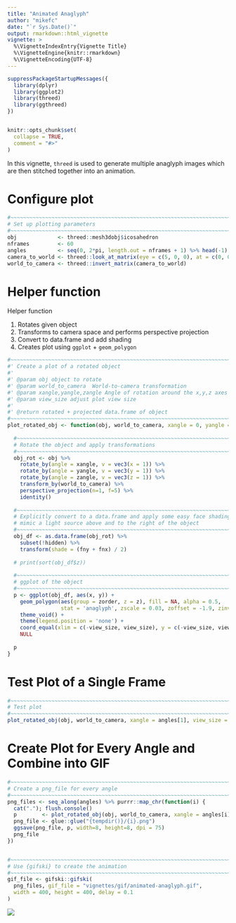 ```yaml
---
title: "Animated Anaglyph"
author: "mikefc"
date: "`r Sys.Date()`"
output: rmarkdown::html_vignette
vignette: >
  %\VignetteIndexEntry{Vignette Title}
  %\VignetteEngine{knitr::rmarkdown}
  %\VignetteEncoding{UTF-8}
---
```


```r
suppressPackageStartupMessages({
  library(dplyr)
  library(ggplot2)
  library(threed)
  library(ggthreed)
})


knitr::opts_chunk$set(
  collapse = TRUE,
  comment = "#>"
)
```



In this vignette, `threed` is used to generate multiple anaglyph images which are then stitched
together into an animation.


# Configure plot

```r
#~~~~~~~~~~~~~~~~~~~~~~~~~~~~~~~~~~~~~~~~~~~~~~~~~~~~~~~~~~~~~~~~~~~~~~~~~~~~~
# Set up plotting parameters
#~~~~~~~~~~~~~~~~~~~~~~~~~~~~~~~~~~~~~~~~~~~~~~~~~~~~~~~~~~~~~~~~~~~~~~~~~~~~~
obj             <- threed::mesh3dobj$icosahedron
nframes         <- 60
angles          <- seq(0, 2*pi, length.out = nframes + 1) %>% head(-1)
camera_to_world <- threed::look_at_matrix(eye = c(5, 0, 0), at = c(0, 0, 0))
world_to_camera <- threed::invert_matrix(camera_to_world)
```



# Helper function

Helper function

1. Rotates given object
2. Transforms to camera space and performs perspective projection
3. Convert to data.frame and add shading
4. Creates plot using `ggplot` + `geom_polygon`

```r
#~~~~~~~~~~~~~~~~~~~~~~~~~~~~~~~~~~~~~~~~~~~~~~~~~~~~~~~~~~~~~~~~~~~~~~~~~~~~~
#' Create a plot of a rotated object
#'
#' @param obj object to rotate
#' @param world_to_camera  World-to-camera transformation
#' @param xangle,yangle,zangle Angle of rotation around the x,y,z axes
#' @param view_size adjust plot view size
#'
#' @return rotated + projected data.frame of object
#~~~~~~~~~~~~~~~~~~~~~~~~~~~~~~~~~~~~~~~~~~~~~~~~~~~~~~~~~~~~~~~~~~~~~~~~~~~~~
plot_rotated_obj <- function(obj, world_to_camera, xangle = 0, yangle = xangle + pi/2, zangle = xangle * 2, view_size = 0.3) {
  
  #~~~~~~~~~~~~~~~~~~~~~~~~~~~~~~~~~~~~~~~~~~~~~~~~~~~~~~~~~~~~~~~~~~~~~~~~~~~
  # Rotate the object and apply transformations
  #~~~~~~~~~~~~~~~~~~~~~~~~~~~~~~~~~~~~~~~~~~~~~~~~~~~~~~~~~~~~~~~~~~~~~~~~~~~
  obj_rot <- obj %>%
    rotate_by(angle = xangle, v = vec3(x = 1)) %>%
    rotate_by(angle = yangle, v = vec3(y = 1)) %>%
    rotate_by(angle = zangle, v = vec3(z = 1)) %>%
    transform_by(world_to_camera) %>%
    perspective_projection(n=1, f=5) %>%
    identity()
  
  #~~~~~~~~~~~~~~~~~~~~~~~~~~~~~~~~~~~~~~~~~~~~~~~~~~~~~~~~~~~~~~~~~~~~~~~~~~~
  # Explicitly convert to a data.frame and apply some easy face shading to
  # mimic a light source above and to the right of the object
  #~~~~~~~~~~~~~~~~~~~~~~~~~~~~~~~~~~~~~~~~~~~~~~~~~~~~~~~~~~~~~~~~~~~~~~~~~~~
  obj_df <- as.data.frame(obj_rot) %>% 
    subset(!hidden) %>%
    transform(shade = (fny + fnx) / 2)
  
  # print(sort(obj_df$z))
  
  #~~~~~~~~~~~~~~~~~~~~~~~~~~~~~~~~~~~~~~~~~~~~~~~~~~~~~~~~~~~~~~~~~~~~~~~~~~~
  # ggplot of the object
  #~~~~~~~~~~~~~~~~~~~~~~~~~~~~~~~~~~~~~~~~~~~~~~~~~~~~~~~~~~~~~~~~~~~~~~~~~~~
  p <- ggplot(obj_df, aes(x, y)) +
    geom_polygon(aes(group = zorder, z = z), fill = NA, alpha = 0.5,
                 stat = 'anaglyph', zscale = 0.03, zoffset = -1.9, zinvert = FALSE) +
    theme_void() +
    theme(legend.position = 'none') +
    coord_equal(xlim = c(-view_size, view_size), y = c(-view_size, view_size)) +
    NULL
  
  p
}
```



# Test Plot of a Single Frame


```r
#~~~~~~~~~~~~~~~~~~~~~~~~~~~~~~~~~~~~~~~~~~~~~~~~~~~~~~~~~~~~~~~~~~~~~~~~~~~~~
# Test plot
#~~~~~~~~~~~~~~~~~~~~~~~~~~~~~~~~~~~~~~~~~~~~~~~~~~~~~~~~~~~~~~~~~~~~~~~~~~~~~
plot_rotated_obj(obj, world_to_camera, xangle = angles[1], view_size = 0.25)
```



# Create Plot for Every Angle and Combine into GIF

```r
#~~~~~~~~~~~~~~~~~~~~~~~~~~~~~~~~~~~~~~~~~~~~~~~~~~~~~~~~~~~~~~~~~~~~~~~~~~~~~
# Create a png_file for every angle
#~~~~~~~~~~~~~~~~~~~~~~~~~~~~~~~~~~~~~~~~~~~~~~~~~~~~~~~~~~~~~~~~~~~~~~~~~~~~~
png_files <- seq_along(angles) %>% purrr::map_chr(function(i) {
  cat("."); flush.console()
  p        <- plot_rotated_obj(obj, world_to_camera, xangle = angles[i], view_size = 0.25)
  png_file <- glue::glue("{tempdir()}/{i}.png")
  ggsave(png_file, p, width=8, height=8, dpi = 75)
  png_file
})


#~~~~~~~~~~~~~~~~~~~~~~~~~~~~~~~~~~~~~~~~~~~~~~~~~~~~~~~~~~~~~~~~~~~~~~~~~~~~~
# Use {gifski} to create the animation
#~~~~~~~~~~~~~~~~~~~~~~~~~~~~~~~~~~~~~~~~~~~~~~~~~~~~~~~~~~~~~~~~~~~~~~~~~~~~~
gif_file <- gifski::gifski(
  png_files, gif_file = "vignettes/gif/animated-anaglyph.gif",
  width = 400, height = 400, delay = 0.1
)
```


![](gif/animated-anaglyph.gif)








